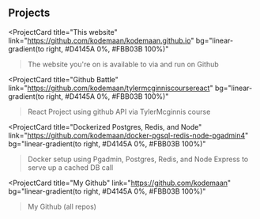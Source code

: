 ## Projects

<ProjectCard
  title="This website"
  link="https://github.com/kodemaan/kodemaan.github.io"
  bg="linear-gradient(to right, #D4145A 0%, #FBB03B 100%)"
  >The website you're on is available to via and run on Github</ProjectCard>

<ProjectCard
  title="Github Battle"
  link="https://github.com/kodemaan/tylermcginniscoursereact"
  bg="linear-gradient(to right, #D4145A 0%, #FBB03B 100%)"
  >React Project using github API via TylerMcginnis course</ProjectCard>

<ProjectCard
  title="Dockerized Postgres, Redis, and Node"
  link="https://github.com/kodemaan/docker-pgsql-redis-node-pgadmin4"
  bg="linear-gradient(to right, #D4145A 0%, #FBB03B 100%)"
  >Docker setup using Pgadmin, Postgres, Redis, and Node Express to serve up a cached DB call</ProjectCard>

<ProjectCard
  title="My Github"
  link="https://github.com/kodemaan"
  bg="linear-gradient(to right, #D4145A 0%, #FBB03B 100%)"
  >My Github (all repos)</ProjectCard>